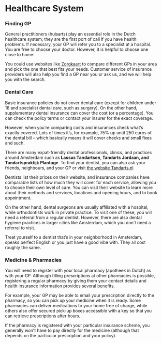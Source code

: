 
# Healthcare System

### Finding GP
General practitioners (huisarts) play an essential role in the Dutch healthcare system; they are the first port of call if you have health problems. If necessary, your GP will refer you to a specialist at a hospital. You are free to choose your doctor. However, it is helpful to choose one close to home.  

You could use websites like [Zorgkaart](https://www.zorgkaartnederland.nl/) to compare different GPs in your area and pick the one that best fits your needs. Customer service of insurance providers will also help you find a GP near you or ask us, and we will help you with the search. 

<Youtube id="X3tTyxKSYYY" />

### Dental Care
Basic insurance policies do not cover dental care (except for children under 18 and specialist dental care, such as surgery). On the other hand, supplementary dental insurance can cover the cost (or a percentage). You can check the policy terms or contact your insurer for the exact coverage. 

However, when you’re comparing costs and insurances check what’s exactly covered. Lots of times it’s, for example, 75% up until 250 euros of the dental bill – which basically means it will cover checks and small fixes and such. 

There are many expat-friendly dental professionals, clinics, and practices around Amsterdam such as **Lassus Tandartsen, Tandarts Jordaan, and Tandartspraktijk Plantage**. To find your dentist, you can also ask your friends, neighbours, and your GP or visit [the website Tandarts.nl](https://www.tandarts.nl/tandarts-amsterdam)

Dentists list their prices on their website, and insurance companies have comparable lists of how much they will cover for each service, allowing you to choose their own level of care. You can visit their website to learn more about their methods and services, locations and opening hours, and to book appointment.

On the other hand, dental surgeons are usually affiliated with a hospital, while orthodontists work in private practice. To visit one of these, you will need a referral from a regular dentist. However, there are also dental hygiene practices in larger cities like Amsterdam, which you don't need a referral to visit.

<Callout>
  Treat yourself to a dentist that’s in your neighborhood in Amsterdam, speaks perfect English or you just have a good vibe with. They all cost roughly the same.
</Callout>
  
### Medicine & Pharmacies
You will need to register with your local pharmacy (apotheek in Dutch) as with your GP. Although filling prescriptions at other pharmacies is possible, registering a regular pharmacy by giving them your contact details and health insurance information provides several benefits.

For example, your GP may be able to email your prescription directly to the pharmacy, so you can pick up your medicine when it is ready. Some pharmacies can deliver medications to your home free of charge, while others also offer secured pick-up boxes accessible with a key so that you can retrieve prescriptions after hours. 

If the pharmacy is registered with your particular insurance scheme, you generally won't have to pay directly for the medicine (although that depends on the particular prescription and your policy). 
